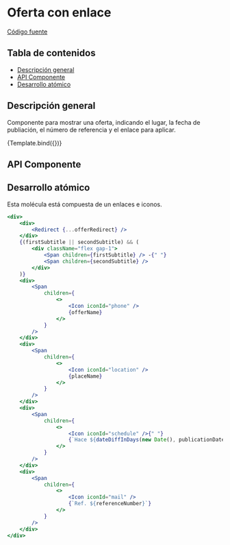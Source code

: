 
<Meta title="Molecules/OfferLink" component={OfferLink} />


# Oferta con enlace

[Código fuente](https://github.com/SGDavid2719/DesignSystem/tree/master/src/stories/molecules/offerLink)

## Tabla de contenidos

-   [Descripción general](#descripción-general)
-   [API Componente](#api-componente)
-   [Desarrollo atómico](#desarrollo-atómico)

## Descripción general

Componente para mostrar una oferta, indicando el lugar, la fecha de publiación, el número de referencia y el enlace para aplicar.

<Canvas>
    <Story
        name="Default"
        args={{
            offerRedirect: {
                href: "/?path=/story/pages-notfoundpage--default",
                rel: "next",
                ariaLabel: "offerRedirect",
                children: "Back office Dpto Expansión (sector hotelero)",
            },
            firstSubtitle: "MERKUR DOSNIHA",
            secondSubtitle: "Altres serveis tècnics",
            offerName: "Oferta de trabajo",
            placeName: "Islas Baleares, España",
            publicationDate: new Date(2023, 2, 20),
            referenceNumber: 10742,
        }}
    >
        {Template.bind({})}
    </Story>
</Canvas>

## API Componente

<Props of={OfferLink} />

## Desarrollo atómico

Esta molécula está compuesta de un enlaces e iconos.

```jsx
<div>
    <div>
        <Redirect {...offerRedirect} />
    </div>
    {(firstSubtitle || secondSubtitle) && (
        <div className="flex gap-1">
            <Span children={firstSubtitle} /> -{" "}
            <Span children={secondSubtitle} />
        </div>
    )}
    <div>
        <Span
            children={
                <>
                    <Icon iconId="phone" />
                    {offerName}
                </>
            }
        />
    </div>
    <div>
        <Span
            children={
                <>
                    <Icon iconId="location" />
                    {placeName}
                </>
            }
        />
    </div>
    <div>
        <Span
            children={
                <>
                    <Icon iconId="schedule" />{" "}
                    {`Hace ${dateDiffInDays(new Date(), publicationDate)} días`}{" "}
                </>
            }
        />
    </div>
    <div>
        <Span
            children={
                <>
                    <Icon iconId="mail" />
                    {`Ref. ${referenceNumber}`}
                </>
            }
        />
    </div>
</div>
```
